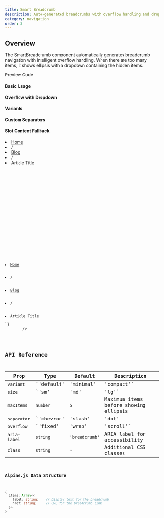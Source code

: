 ```yaml
---
title: Smart Breadcrumb
description: Auto-generated breadcrumbs with overflow handling and dropdown navigation
category: navigation
order: 3
---
```



## Overview

The SmartBreadcrumb component automatically generates breadcrumb navigation with intelligent overflow handling. When there are too many items, it shows ellipsis with a dropdown containing the hidden items.

<Tabs defaultValue="preview" class="h-auto">
    <TabsList variant="pills" slot="list">
        <TabsTrigger value="preview" variant="pills">
            Preview
        </TabsTrigger>
        <TabsTrigger value="code" variant="pills">
            Code
        </TabsTrigger>
    </TabsList>
    <TabsContent value="preview" preview class="flex flex-col gap-6">
        <div class="space-y-6">
            <div>
                <h4 class="text-sm font-medium mb-2">Basic Usage</h4>
                <SmartBreadcrumb 
                    x-data="{
                        items: [
                            { label: 'Home', href: '/' },
                            { label: 'Products', href: '/products' },
                            { label: 'Electronics', href: '/products/electronics' },
                            { label: 'Laptops', href: '/products/electronics/laptops' }
                        ]
                    }"
                />
            </div>
            <div>
                <h4 class="text-sm font-medium mb-2">Overflow with Dropdown</h4>
                <SmartBreadcrumb 
                    maxItems={4}
                    x-data="{
                        items: [
                            { label: 'Home', href: '/' },
                            { label: 'Category', href: '/category' },
                            { label: 'Subcategory', href: '/category/subcategory' },
                            { label: 'Product Type', href: '/category/subcategory/type' },
                            { label: 'Brand', href: '/category/subcategory/type/brand' },
                            { label: 'Model', href: '/category/subcategory/type/brand/model' },
                            { label: 'Current Page', href: '/category/subcategory/type/brand/model/current' }
                        ]
                    }"
                />
            </div>
            <div>
                <h4 class="text-sm font-medium mb-2">Variants</h4>
                <div class="space-y-3">
                    <SmartBreadcrumb 
                        variant="default"
                        x-data="{
                            items: [
                                { label: 'Home', href: '/' },
                                { label: 'Documentation', href: '/docs' },
                                { label: 'Components', href: '/docs/components' }
                            ]
                        }"
                    />
                    <SmartBreadcrumb 
                        variant="minimal"
                        x-data="{
                            items: [
                                { label: 'Home', href: '/' },
                                { label: 'Documentation', href: '/docs' },
                                { label: 'Components', href: '/docs/components' }
                            ]
                        }"
                    />
                    <SmartBreadcrumb 
                        variant="compact"
                        x-data="{
                            items: [
                                { label: 'Home', href: '/' },
                                { label: 'Documentation', href: '/docs' },
                                { label: 'Components', href: '/docs/components' }
                            ]
                        }"
                    />
                </div>
            </div>
            <div>
                <h4 class="text-sm font-medium mb-2">Custom Separators</h4>
                <div class="space-y-3">
                    <SmartBreadcrumb 
                        separator="chevron"
                        x-data="{
                            items: [
                                { label: 'Home', href: '/' },
                                { label: 'Products', href: '/products' },
                                { label: 'Laptops', href: '/products/laptops' }
                            ]
                        }"
                    />
                    <SmartBreadcrumb 
                        separator="slash"
                        x-data="{
                            items: [
                                { label: 'Home', href: '/' },
                                { label: 'Products', href: '/products' },
                                { label: 'Laptops', href: '/products/laptops' }
                            ]
                        }"
                    />
                </div>
            </div>
            <div>
                <h4 class="text-sm font-medium mb-2">Slot Content Fallback</h4>
                <SmartBreadcrumb>
                    <li><a href="/" class="hover:text-primary transition-colors">Home</a></li>
                    <li class="mx-2 text-muted-foreground">/</li>
                    <li><a href="/blog" class="hover:text-primary transition-colors">Blog</a></li>
                    <li class="mx-2 text-muted-foreground">/</li>
                    <li class="text-foreground font-medium">Article Title</li>
                </SmartBreadcrumb>
            </div>
        </div>
    </TabsContent>
    <TabsContent value="code">
        <Code
            language="astro"
            code={`---
---

<!-- Basic Usage -->
<SmartBreadcrumb 
    x-data="{
        items: [
            { label: 'Home', href: '/' },
            { label: 'Products', href: '/products' },
            { label: 'Electronics', href: '/products/electronics' },
            { label: 'Laptops', href: '/products/electronics/laptops' }
        ]
    }"
/>

<!-- Overflow with Dropdown -->
<SmartBreadcrumb 
    maxItems={4}
    x-data="{
        items: [
            { label: 'Home', href: '/' },
            { label: 'Category', href: '/category' },
            { label: 'Subcategory', href: '/category/subcategory' },
            { label: 'Product Type', href: '/category/subcategory/type' },
            { label: 'Brand', href: '/category/subcategory/type/brand' },
            { label: 'Model', href: '/category/subcategory/type/brand/model' },
            { label: 'Current Page', href: '/category/subcategory/type/brand/model/current' }
        ]
    }"
/>

<!-- Variants -->
<SmartBreadcrumb variant="default" x-data="{ items: [...] }" />
<SmartBreadcrumb variant="minimal" x-data="{ items: [...] }" />
<SmartBreadcrumb variant="compact" x-data="{ items: [...] }" />

<!-- Custom Separators -->
<SmartBreadcrumb separator="chevron" x-data="{ items: [...] }" />
<SmartBreadcrumb separator="slash" x-data="{ items: [...] }" />

<!-- Slot Content Fallback -->
<SmartBreadcrumb>
    <li><a href="/" class="hover:text-primary transition-colors">Home</a></li>
    <li class="mx-2 text-muted-foreground">/</li>
    <li><a href="/blog" class="hover:text-primary transition-colors">Blog</a></li>
    <li class="mx-2 text-muted-foreground">/</li>
    <li class="text-foreground font-medium">Article Title</li>
</SmartBreadcrumb>`}
        />
    </TabsContent>
</Tabs>

## API Reference

| Prop         | Type                                           | Default      | Description                               |
| ------------ | ---------------------------------------------- | ------------ | ----------------------------------------- |
| `variant`    | `'default' | 'minimal' | 'compact'`          | `'default'`  | Visual style variant                      |
| `size`       | `'sm' | 'md' | 'lg'`                        | `'md'`       | Size of the breadcrumb                    |
| `maxItems`   | `number`                                       | `5`          | Maximum items before showing ellipsis    |
| `separator`  | `'chevron' | 'slash' | 'dot' | 'arrow'`      | `'chevron'`  | Separator icon between items             |
| `overflow`   | `'fixed' | 'wrap' | 'scroll'`               | `'fixed'`    | Overflow handling strategy                |
| `aria-label` | `string`                                       | `'breadcrumb'` | ARIA label for accessibility           |
| `class`      | `string`                                       | -            | Additional CSS classes                    |

### Alpine.js Data Structure

```typescript
{
  items: Array<{
    label: string;    // Display text for the breadcrumb
    href: string;     // URL for the breadcrumb link
  }>
}
```